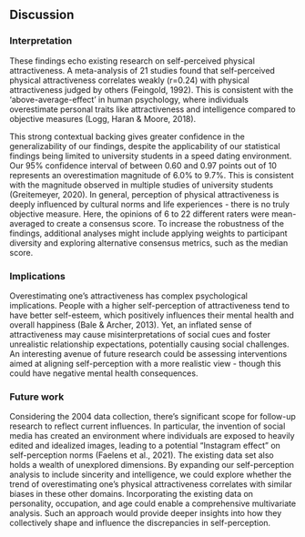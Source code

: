 ## Discussion

### Interpretation
These findings echo existing research on self-perceived physical attractiveness. A meta-analysis of 21 studies found that self-perceived physical attractiveness correlates weakly (r=0.24) with physical attractiveness judged by others (Feingold, 1992). This is consistent with the ‘above-average-effect’ in human psychology, where individuals overestimate personal traits like attractiveness and intelligence compared to objective measures (Logg, Haran & Moore, 2018). 

This strong contextual backing gives greater confidence in the generalizability of our findings, despite the applicability of our statistical findings being limited to university students in a speed dating environment. Our 95% confidence interval of between 0.60 and 0.97 points out of 10 represents an overestimation magnitude of 6.0% to 9.7%. This is consistent with the magnitude observed in multiple studies of university students (Greitemeyer, 2020). In general, perception of physical attractiveness is deeply influenced by cultural norms and life experiences - there is no truly objective measure. Here, the opinions of 6 to 22 different raters were mean-averaged to create a consensus score. To increase the robustness of the findings, additional analyses might include applying weights to participant diversity and exploring alternative consensus metrics, such as the median score.

### Implications
Overestimating one's attractiveness has complex psychological implications. People with a higher self-perception of attractiveness tend to have better self-esteem, which positively influences their mental health and overall happiness (Bale & Archer, 2013). Yet, an inflated sense of attractiveness may cause misinterpretations of social cues and foster unrealistic relationship expectations, potentially causing social challenges. An interesting avenue of future research could be assessing interventions aimed at aligning self-perception with a more realistic view - though this could have negative mental health consequences. 

### Future work
Considering the 2004 data collection, there's significant scope for follow-up research to reflect current influences. In particular, the invention of social media has created an environment where individuals are exposed to heavily edited and idealized images, leading to a potential "Instagram effect” on self-perception norms (Faelens et al., 2021). The existing data set also holds a wealth of unexplored dimensions. By expanding our self-perception analysis to include sincerity and intelligence, we could explore whether the trend of overestimating one's physical attractiveness correlates with similar biases in these other domains. Incorporating the existing data on personality, occupation, and age could enable a comprehensive multivariate analysis. Such an approach would provide deeper insights into how they collectively shape and influence the discrepancies in self-perception.